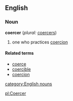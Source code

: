 ==English==
===Noun===
'''coercer''' (''plural:'' [[coercers]])
#one who practices [[coercion]]

====Related terms====
*[[coerce]]
*[[coercible]]
*[[coercion]]

[[category:English nouns]]

[[pl:Coercer]]